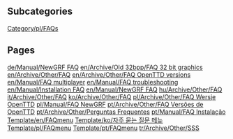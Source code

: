
== Subcategories ==
[[Category/pl/FAQs]]

== Pages ==
[[de/Manual/NewGRF FAQ]]
[[en/Archive/Old 32bpp/FAQ 32 bit graphics]]
[[en/Archive/Other/FAQ]]
[[en/Archive/Other/FAQ OpenTTD versions]]
[[en/Manual/FAQ multiplayer]]
[[en/Manual/FAQ troubleshooting]]
[[en/Manual/Installation FAQ]]
[[en/Manual/NewGRF FAQ]]
[[hu/Archive/Other/FAQ]]
[[it/Archive/Other/FAQ]]
[[ko/Archive/Other/FAQ]]
[[pl/Archive/Other/FAQ Wersje OpenTTD]]
[[pl/Manual/FAQ NewGRF]]
[[pt/Archive/Other/FAQ Versões de OpenTTD]]
[[pt/Archive/Other/Perguntas Frequentes]]
[[pt/Manual/FAQ Instalação]]
[[Template/en/FAQmenu]]
[[Template/ko/자주 묻는 질문 메뉴]]
[[Template/pl/FAQmenu]]
[[Template/pt/FAQmenu]]
[[tr/Archive/Other/SSS]]
